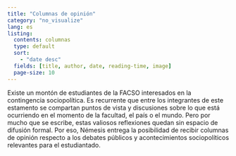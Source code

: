 ```yaml
---
title: "Columnas de opinión"
category: "no_visualize"
lang: es
listing:
  contents: columnas
  type: default
  sort: 
    - "date desc"
  fields: [title, author, date, reading-time, image]
  page-size: 10
---
```


Existe un montón de estudiantes de la FACSO interesados en la contingencia sociopolítica. Es recurrente que entre los integrantes de este estamento se compartan puntos de vista y discusiones sobre lo que está ocurriendo en el momento de la facultad, el país o el mundo. Pero por mucho que se escribe, estas valiosos reflexiones quedan sin espacio de difusión formal. Por eso, Némesis entrega la posibilidad de recibir columnas de opinión respecto a los debates públicos y acontecimientos sociopolíticos relevantes para el estudiantado.

